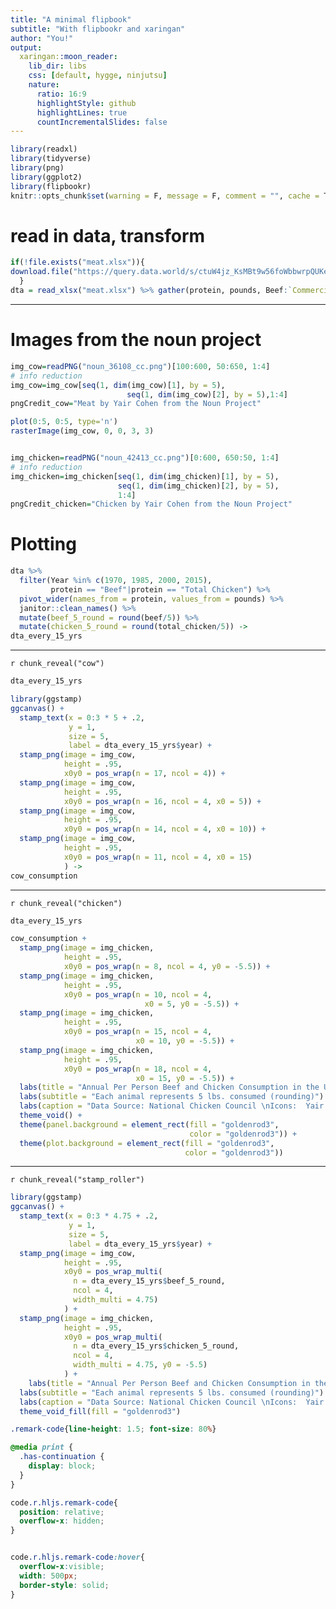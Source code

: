 ```yaml
---
title: "A minimal flipbook"
subtitle: "With flipbookr and xaringan"
author: "You!"
output:
  xaringan::moon_reader:
    lib_dir: libs
    css: [default, hygge, ninjutsu]
    nature:
      ratio: 16:9
      highlightStyle: github
      highlightLines: true
      countIncrementalSlides: false
---
```


```r
library(readxl)
library(tidyverse)
library(png)
library(ggplot2)
library(flipbookr)
knitr::opts_chunk$set(warning = F, message = F, comment = "", cache = T)
```

# read in data, transform

```r
if(!file.exists("meat.xlsx")){
download.file("https://query.data.world/s/ctuW4jz_KsMBt9w56foWbbwrpQUKeG", "meat.xlsx")
  }
dta = read_xlsx("meat.xlsx") %>% gather(protein, pounds, Beef:`Commercial Fish & Shell-Fish`)

```

---

# Images from the noun project

```r
img_cow=readPNG("noun_36108_cc.png")[100:600, 50:650, 1:4]
# info reduction
img_cow=img_cow[seq(1, dim(img_cow)[1], by = 5), 
                          seq(1, dim(img_cow)[2], by = 5),1:4]
pngCredit_cow="Meat by Yair Cohen from the Noun Project"

plot(0:5, 0:5, type='n')
rasterImage(img_cow, 0, 0, 3, 3)


img_chicken=readPNG("noun_42413_cc.png")[0:600, 650:50, 1:4]
# info reduction
img_chicken=img_chicken[seq(1, dim(img_chicken)[1], by = 5), 
                        seq(1, dim(img_chicken)[2], by = 5),
                        1:4]
pngCredit_chicken="Chicken by Yair Cohen from the Noun Project"
```

# Plotting

```r
dta %>% 
  filter(Year %in% c(1970, 1985, 2000, 2015), 
         protein == "Beef"|protein == "Total Chicken") %>% 
  pivot_wider(names_from = protein, values_from = pounds) %>% 
  janitor::clean_names() %>% 
  mutate(beef_5_round = round(beef/5)) %>% 
  mutate(chicken_5_round = round(total_chicken/5)) ->
dta_every_15_yrs  
```


---

`r chunk_reveal("cow")`

```r
dta_every_15_yrs

library(ggstamp)
ggcanvas() +
  stamp_text(x = 0:3 * 5 + .2,
             y = 1, 
             size = 5,
             label = dta_every_15_yrs$year) +
  stamp_png(image = img_cow,
            height = .95,
            x0y0 = pos_wrap(n = 17, ncol = 4)) +
  stamp_png(image = img_cow,
            height = .95,
            x0y0 = pos_wrap(n = 16, ncol = 4, x0 = 5)) +
  stamp_png(image = img_cow,
            height = .95,
            x0y0 = pos_wrap(n = 14, ncol = 4, x0 = 10)) + 
  stamp_png(image = img_cow,
            height = .95,
            x0y0 = pos_wrap(n = 11, ncol = 4, x0 = 15)
            ) ->
cow_consumption
```



---

`r chunk_reveal("chicken")`

```r
dta_every_15_yrs

cow_consumption +
  stamp_png(image = img_chicken,
            height = .95,
            x0y0 = pos_wrap(n = 8, ncol = 4, y0 = -5.5)) +
  stamp_png(image = img_chicken,
            height = .95,
            x0y0 = pos_wrap(n = 10, ncol = 4,
                              x0 = 5, y0 = -5.5)) +
  stamp_png(image = img_chicken,
            height = .95,
            x0y0 = pos_wrap(n = 15, ncol = 4,
                            x0 = 10, y0 = -5.5)) +
  stamp_png(image = img_chicken,
            height = .95,
            x0y0 = pos_wrap(n = 18, ncol = 4, 
                            x0 = 15, y0 = -5.5)) +
  labs(title = "Annual Per Person Beef and Chicken Consumption in the US") + 
  labs(subtitle = "Each animal represents 5 lbs. consumed (rounding)") +
  labs(caption = "Data Source: National Chicken Council \nIcons:  Yair Cohen from the Noun Project \nData Vis: Evangeline Reynolds @EvaMaeRey") +
  theme_void() +
  theme(panel.background = element_rect(fill = "goldenrod3",
                                        color = "goldenrod3")) +
  theme(plot.background = element_rect(fill = "goldenrod3",
                                       color = "goldenrod3")) 

```


---

`r chunk_reveal("stamp_roller")`


```r
library(ggstamp)
ggcanvas() +
  stamp_text(x = 0:3 * 4.75 + .2,
             y = 1, 
             size = 5,
             label = dta_every_15_yrs$year) +
  stamp_png(image = img_cow,
            height = .95,
            x0y0 = pos_wrap_multi(
              n = dta_every_15_yrs$beef_5_round,
              ncol = 4, 
              width_multi = 4.75)
            ) +
  stamp_png(image = img_chicken,
            height = .95,
            x0y0 = pos_wrap_multi(
              n = dta_every_15_yrs$chicken_5_round,
              ncol = 4, 
              width_multi = 4.75, y0 = -5.5)
            ) + 
    labs(title = "Annual Per Person Beef and Chicken Consumption in the US") + 
  labs(subtitle = "Each animal represents 5 lbs. consumed (rounding)") +
  labs(caption = "Data Source: National Chicken Council \nIcons:  Yair Cohen from the Noun Project \nData Vis: Evangeline Reynolds @EvaMaeRey") +
  theme_void_fill(fill = "goldenrod3")
```



```css
.remark-code{line-height: 1.5; font-size: 80%}

@media print {
  .has-continuation {
    display: block;
  }
}

code.r.hljs.remark-code{
  position: relative;
  overflow-x: hidden;
}


code.r.hljs.remark-code:hover{
  overflow-x:visible;
  width: 500px;
  border-style: solid;
}
```



